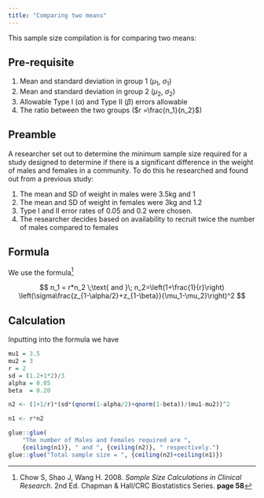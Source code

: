 ```yaml
---
title: "Comparing two means"
---
```


This sample size compilation is for comparing two means:

## Pre-requisite

1.  Mean and standard deviation in group 1 ($\mu_1$, $\sigma_1$)
2.  Mean and standard deviation in group 2 ($\mu_2$, $\sigma_2$)
3.  Allowable Type I ($\alpha$) and Type II ($\beta$) errors allowable
4.  The ratio between the two groups ($r =\frac{n_1}{n_2}$)

## Preamble

A researcher set out to determine the minimum sample size required for a study designed to determine
if there is a significant difference in the weight of males and females in a community. To do this
he researched and found out from a previous study:

1.  The mean and SD of weight in males were 3.5kg and 1
2.  The mean and SD of weight in females were 3kg and 1.2
3.  Type I and II error rates of 0.05 and 0.2 were chosen.
4.  The researcher decides based on availability to recruit twice the number of males compared to
    females

## Formula

We use the formula[^ss-comparing-two-means-1]

[^ss-comparing-two-means-1]: Chow S, Shao J, Wang H. 2008. *Sample Size Calculations in Clinical
    Research*. 2nd Ed. Chapman & Hall/CRC Biostatistics Series. **page 58**

$$
n_1 = r*n_2 \;\text{ and }\; n_2=\left(1+\frac{1}{r}\right) \left(\sigma\frac{z_{1-\alpha/2}+z_{1-\beta}}{\mu_1-\mu_2}\right)^2
$$

## Calculation

Inputting into the formula we have

```r
mu1 = 3.5
mu2 = 3
r = 2
sd = (1.2+1*2)/3
alpha = 0.05
beta  = 0.20

n2 <- (1+1/r)*(sd*(qnorm(1-alpha/2)+qnorm(1-beta))/(mu1-mu2))^2

n1 <- r*n2

glue::glue(
    "The number of Males and Females required are ", 
    {ceiling(n1)}, " and ", {ceiling(n2)}, " respectively.")
glue::glue("Total sample size = ", {ceiling(n2)+ceiling(n1)})
```
